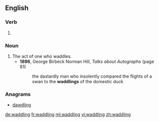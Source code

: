 
==English==

===Verb===
{{head|en|present participle}}

# {{present participle of|waddle|lang=en}}

===Noun===
{{en-noun}}

# The act of one who waddles.
#* '''1896''', George Birbeck Norman Hill, ''Talks about Autographs'' (page 81)
#*: the dastardly man who insolently compared the flights of a swan to the '''waddlings''' of the domestic duck

===Anagrams===
* [[dawdling#English|dawdling]]

[[de:waddling]]
[[fr:waddling]]
[[ml:waddling]]
[[vi:waddling]]
[[zh:waddling]]